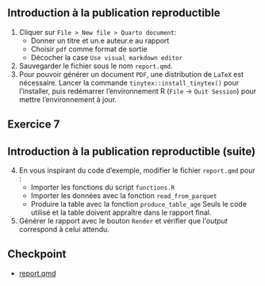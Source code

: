 :::{.callout-tip collapse="true" icon=false}
## Introduction à la publication reproductible

:::{.incremental}
1. Cliquer sur `File > New file > Quarto document`:
    + Donner un titre et un.e auteur.e au rapport
    + Choisir `pdf` comme format de sortie
    + Décocher la case `Use visual markdown editor`
2. Sauvegarder le fichier sous le nom `report.qmd`.
3. Pour pouvoir générer un document `PDF`, une distribution de `LaTeX` est nécessaire.
Lancer la commande `tinytex::install_tinytex()` pour l'installer, puis redémarrer l'environnement R
(`File` -> `Quit Session`) pour mettre l'environnement à jour.
:::

:::

## Exercice 7

:::{.callout-tip collapse="true" icon=false}
## Introduction à la publication reproductible (suite)

:::{.incremental}
4. En vous inspirant du code d'exemple, modifier le fichier `report.qmd` pour :
    + Importer les fonctions du script `functions.R`
    + Importer les données avec la fonction `read_from_parquet`
    + Produire la table avec la fonction `produce_table_age`
Seuls le code utilisé et la table doivent appraître dans le rapport final.
5. Générer le rapport avec le bouton `Render` et vérifier que l'*output* correspond à celui attendu.
:::

:::

## Checkpoint

- [report.qmd](https://raw.githubusercontent.com/InseeFrLab/formation-bonnes-pratiques-R/main/R/checkpoints/application7/report.qmd)

